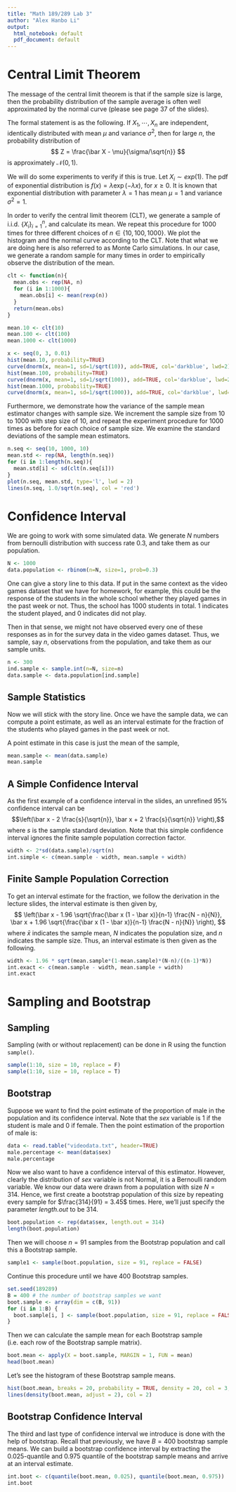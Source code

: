 ```yaml
---
title: "Math 189/289 Lab 3"
author: "Alex Hanbo Li"
output:
  html_notebook: default
  pdf_document: default
---
```


# Central Limit Theorem
The message of the central limit theorem is that if the sample size is large, then the probability distribution of the sample average is often well approximated by the normal curve (please see page 37 of the slides).

The formal statement is as the following. If $X_1, \cdots, X_n$ are independent, identically distributed with mean $\mu$ and variance $\sigma^2$, then for large $n$, the probability distribution of 
$$ Z = \frac{\bar X - \mu}{\sigma/\sqrt{n}} $$
is approximately $\mathcal{N}(0, 1)$.

We will do some experiments to verify if this is true. Let $X_i \sim exp(1)$. The pdf of exponential distribution is $f(x) = \lambda \exp(-\lambda x)$, for $x \geq 0$. It is known that exponential distribution with parameter $\lambda = 1$ has mean $\mu = 1$ and variance $\sigma^2 = 1$. 

In order to verify the central limit theorem (CLT), we generate a sample of i.i.d. $\{X_i\}_{i=1}^n$, and calculate its mean. We repeat this procedure for $1000$ times for three different choices of $n \in \{10, 100, 1000\}$. We plot the histogram and the normal curve according to the CLT. Note that what we are doing here is also referred to as Monte Carlo simulations. In our case, we generate a random sample for many times in order to empirically observe the distribution of the mean.

```r
clt <- function(n){
  mean.obs <- rep(NA, n)
  for (i in 1:1000){
    mean.obs[i] <- mean(rexp(n))
  }
  return(mean.obs)
}

mean.10 <- clt(10)
mean.100 <- clt(100)
mean.1000 <- clt(1000)

x <- seq(0, 3, 0.01)
hist(mean.10, probability=TRUE)
curve(dnorm(x, mean=1, sd=1/sqrt(10)), add=TRUE, col='darkblue', lwd=2)
hist(mean.100, probability=TRUE)
curve(dnorm(x, mean=1, sd=1/sqrt(100)), add=TRUE, col='darkblue', lwd=2)
hist(mean.1000, probability=TRUE)
curve(dnorm(x, mean=1, sd=1/sqrt(1000)), add=TRUE, col='darkblue', lwd=2)
```

Furthermore, we demonstrate how the variance of the sample mean estimator changes with sample size. We increment the sample size from $10$ to $1000$ with step size of $10$, and repeat the experiment procedure for $1000$ times as before for each choice of sample size. We examine the standard deviations of the sample mean estimators.

```r
n.seq <- seq(10, 1000, 10)
mean.std <- rep(NA, length(n.seq))
for (i in 1:length(n.seq)){
  mean.std[i] <- sd(clt(n.seq[i]))
}
plot(n.seq, mean.std, type='l', lwd = 2)
lines(n.seq, 1.0/sqrt(n.seq), col = 'red')
```

# Confidence Interval
We are going to work with some simulated data. We generate $N$ numbers from bernoulli distribution with success rate 0.3, and take them as our population.
```r
N <- 1000
data.population <- rbinom(n=N, size=1, prob=0.3)
```

One can give a story line to this data. If put in the same context as the video games dataset that we have for homework, for example, this could be the response of the students in the whole school whether they played games in the past week or not. Thus, the school has 1000 students in total. 1 indicates the student played, and 0 indicates did not play.

Then in that sense, we might not have observed every one of these responses as in for the survey data in the video games dataset. Thus, we sample, say $n$, observations from the population, and take them as our sample units.

```r
n <- 300
ind.sample <- sample.int(n=N, size=n)
data.sample <- data.population[ind.sample]
```

## Sample Statistics
Now we will stick with the story line. Once we have the sample data, we can compute a point estimate, as well as an interval estimate for the fraction of the students who played games in the past week or not.

A point estimate in this case is just the mean of the sample,
```r
mean.sample <- mean(data.sample)
mean.sample
```

## A Simple Confidence Interval
As the first example of a confidence interval in the slides, an unrefined 95% confidence interval can be 
$$\left(\bar x - 2 \frac{s}{\sqrt{n}}, \bar x + 2 \frac{s}{\sqrt{n}} \right),$$
where $s$ is the sample standard deviation. Note that this simple confidence interval ignores the finite sample population correction factor.

```r
width <- 2*sd(data.sample)/sqrt(n)
int.simple <- c(mean.sample - width, mean.sample + width)
```

## Finite Sample Population Correction
To get an interval estimate for the fraction, we follow the derivation in the lecture slides, the interval estimate is then given by,
$$ \left(\bar x - 1.96 \sqrt{\frac{\bar x (1 - \bar x)}{n-1} \frac{N - n}{N}}, \bar x + 1.96 \sqrt{\frac{\bar x (1 - \bar x)}{n-1} \frac{N - n}{N}} \right), $$
where $\bar x$ indicates the sample mean, $N$ indicates the population size, and $n$ indicates the sample size. Thus, an interval estimate is then given as the following.

```r
width <- 1.96 * sqrt(mean.sample*(1-mean.sample)*(N-n)/((n-1)*N))
int.exact <- c(mean.sample - width, mean.sample + width)
int.exact
```

# Sampling and Bootstrap
## Sampling
Sampling (with or without replacement) can be done in R using the function `sample()`.
```r
sample(1:10, size = 10, replace = F)
sample(1:10, size = 10, replace = T)
```

## Bootstrap
Suppose we want to find the point estimate of the proportion of male in the population and its confidence interval. Note that the *sex* variable is 1 if the student is male and 0 if female. Then the point estimation of the proportion of male is:
```r
data <- read.table("videodata.txt", header=TRUE)
male.percentage <- mean(data$sex)
male.percentage
```

Now we also want to have a confidence interval of this estimator. However, clearly the distribution of *sex* variable is not Normal, it is a Bernoulli random variable. We know our data were drawn from a population with size $N = 314$. Hence, we first create a bootstrap population of this size by repeating every sample for $\frac{314}{91} = 3.45$ times. Here, we'll just specify the parameter *length.out* to be 314.

```r
boot.population <- rep(data$sex, length.out = 314)
length(boot.population)
```

Then we will choose $n = 91$ samples from the Bootstrap population and call this a Bootstrap sample.

```r
sample1 <- sample(boot.population, size = 91, replace = FALSE)
```

Continue this procedure until we have 400 Bootstrap samples.
```r
set.seed(189289)
B = 400 # the number of bootstrap samples we want
boot.sample <- array(dim = c(B, 91))
for (i in 1:B) {
  boot.sample[i, ] <- sample(boot.population, size = 91, replace = FALSE)
}
```

Then we can calculate the sample mean for each Bootstrap sample (i.e. each row of the Bootstrap sample matrix).
```r
boot.mean <- apply(X = boot.sample, MARGIN = 1, FUN = mean)
head(boot.mean)
```

Let's see the histogram of these Bootstrap sample means.
```r
hist(boot.mean, breaks = 20, probability = TRUE, density = 20, col = 3, border = 3)
lines(density(boot.mean, adjust = 2), col = 2)
```

## Bootstrap Confidence Interval
The third and last type of confidence interval we introduce is done with the help of bootstrap. Recall that previously, we have $B=400$ bootstrap sample means. We can build a bootstrap confidence interval by extracting the 0.025-quantile and 0.975 quantile of the bootstrap sample means and arrive at an interval estimate.

```r
int.boot <- c(quantile(boot.mean, 0.025), quantile(boot.mean, 0.975))
int.boot
```
